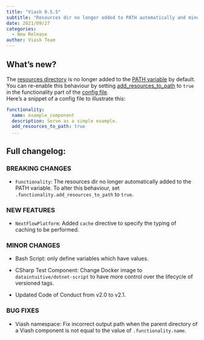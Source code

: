 ```yaml
---
title: "Viash 0.5.5"
subtitle: "Resources dir no longer added to PATH automatically and minor changes"
date: 2021/09/27
categories:
  - New Release
author: Viash Team
---
```


## What's new?

The [resources directory](/api/config/functionality/#resources-list) is no longer added to the [PATH variable](https://en.wikipedia.org/wiki/PATH_(variable)) by default. You can re-enable this behaviour by setting [add_resources_to_path](/api/config/functionality/#add_resources_to_path-boolean) to `true` in the functionality part of the [config file](/api/config/config/).  
Here's a snippet of a config file to illustrate this:

```yaml
functionality:
  name: example_component
  description: Serve as a simple example.
  add_resources_to_path: true
  ...
```

## Full changelog:

### BREAKING CHANGES

* `Functionality`: The resources dir no longer automatically added to the PATH variable. 
  To alter this behaviour, set `.functionality.add_resources_to_path` to `true`.

### NEW FEATURES

* `NextFlowPlatform`: Added `cache` directive to specify the typing of caching to be performed.

### MINOR CHANGES

* Bash Script: only define variables which have values.

* CSharp Test Component: Change Docker image to `dataintuitive/dotnet-script` to have more control over the lifecycle of 
  versioned tags.

* Updated Code of Conduct from v2.0 to v2.1.

### BUG FIXES

* Viash namespace: Fix incorrect output path when the parent directory of a Viash component is not equal to the value of
  `.functionality.name`.